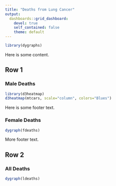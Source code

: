 ```yaml
---
title: "Deaths from Lung Cancer"
output: 
  dashboards::grid_dashboard: 
    devel: true
    self_contained: false
    theme: default
---
```


```r
library(dygraphs)
```

Here is some content.

## Row 1

### Male Deaths {data-col=3}

```r
library(d3heatmap)
d3heatmap(mtcars, scale="column", colors="Blues")
```

Here is some footer text.

### Female Deaths {data-col=2}

```r
dygraph(fdeaths)
```

More footer text.

## Row 2

### All Deaths

```r
dygraph(ldeaths)
```


